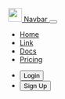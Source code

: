 <div>
  <nav className="navbar navbar-expand-lg navbar-light bg-white shadow-sm w-100 pt-3 pb-3">
    <div className="container-fluid">
      <a className="navbar-brand pe-3" href="#">
        <img className="img-fluid" src="/logo.svg" width="28" />
        <span className="ms-3 fw-bold">Navbar</span>
      </a>
      <button
        className="navbar-toggler"
        type="button"
        data-bs-toggle="collapse"
        data-bs-target="#navbarSupportedContent"
        aria-controls="navbarSupportedContent"
        aria-expanded="false"
        aria-label="Toggle navigation"
      >
        <span className="navbar-toggler-icon"></span>
      </button>
      <div className="collapse navbar-collapse" id="navbarSupportedContent">
        <ul className="navbar-nav mx-auto mb-2 mb-lg-0">
          <li className="nav-item">
            <a className="nav-link fw-bold" aria-current="page" href="#">
              Home
            </a>
          </li>
          <li className="nav-item">
            <a className="nav-link fw-bold" href="#">
              Link
            </a>
          </li>
          <li className="nav-item">
            <a className="nav-link fw-bold" href="#">
              Docs
            </a>
          </li>
          <li className="nav-item">
            <a className="nav-link fw-bold" href="#">
              Pricing
            </a>
          </li>
        </ul>
        <ul className="navbar-nav justify-content-end">
          <li className="nav-item pe-3">
            <button className="btn btn-outline-primary shadow-sm">Login</button>
          </li>
          <li className="nav-item ">
            <button className="btn btn-primary shadow-sm">Sign Up</button>
          </li>
        </ul>
      </div>
    </div>
  </nav>
</div>
